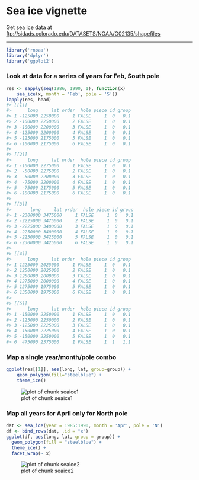 <!--
%\VignetteEngine{knitr::knitr}
%\VignetteIndexEntry{Sea ice vignette}
%\VignetteEncoding{UTF-8}
-->



Sea ice vignette
======

Get sea ice data at <ftp://sidads.colorado.edu/DATASETS/NOAA/G02135/shapefiles>

********************


```r
library('rnoaa')
library('dplyr')
library('ggplot2')
```

### Look at data for a series of years for Feb, South pole


```r
res <- sapply(seq(1986, 1990, 1), function(x) 
    sea_ice(x, month = 'Feb', pole = 'S'))
lapply(res, head)
#> [[1]]
#>      long     lat order  hole piece id group
#> 1 -125000 2250000     1 FALSE     1  0   0.1
#> 2 -100000 2250000     2 FALSE     1  0   0.1
#> 3 -100000 2200000     3 FALSE     1  0   0.1
#> 4 -125000 2200000     4 FALSE     1  0   0.1
#> 5 -125000 2175000     5 FALSE     1  0   0.1
#> 6 -100000 2175000     6 FALSE     1  0   0.1
#> 
#> [[2]]
#>      long     lat order  hole piece id group
#> 1 -100000 2275000     1 FALSE     1  0   0.1
#> 2  -50000 2275000     2 FALSE     1  0   0.1
#> 3  -50000 2200000     3 FALSE     1  0   0.1
#> 4  -75000 2200000     4 FALSE     1  0   0.1
#> 5  -75000 2175000     5 FALSE     1  0   0.1
#> 6 -100000 2175000     6 FALSE     1  0   0.1
#> 
#> [[3]]
#>       long     lat order  hole piece id group
#> 1 -2300000 3475000     1 FALSE     1  0   0.1
#> 2 -2225000 3475000     2 FALSE     1  0   0.1
#> 3 -2225000 3400000     3 FALSE     1  0   0.1
#> 4 -2250000 3400000     4 FALSE     1  0   0.1
#> 5 -2250000 3425000     5 FALSE     1  0   0.1
#> 6 -2300000 3425000     6 FALSE     1  0   0.1
#> 
#> [[4]]
#>      long     lat order  hole piece id group
#> 1 1225000 2025000     1 FALSE     1  0   0.1
#> 2 1250000 2025000     2 FALSE     1  0   0.1
#> 3 1250000 2000000     3 FALSE     1  0   0.1
#> 4 1275000 2000000     4 FALSE     1  0   0.1
#> 5 1275000 1975000     5 FALSE     1  0   0.1
#> 6 1350000 1975000     6 FALSE     1  0   0.1
#> 
#> [[5]]
#>      long     lat order  hole piece id group
#> 1 -150000 2250000     1 FALSE     1  0   0.1
#> 2 -125000 2250000     2 FALSE     1  0   0.1
#> 3 -125000 2225000     3 FALSE     1  0   0.1
#> 4 -150000 2225000     4 FALSE     1  0   0.1
#> 5 -150000 2250000     5 FALSE     1  0   0.1
#> 6  475000 2375000     1 FALSE     1  1   1.1
```

### Map a single year/month/pole combo


```r
ggplot(res[[1]], aes(long, lat, group=group)) +
    geom_polygon(fill="steelblue") +
    theme_ice()
```

![plot of chunk seaice1](figure/seaice1-1.png)

### Map all years for April only for North pole


```r
dat <- sea_ice(year = 1985:1990, month = 'Apr', pole = 'N')
df <- bind_rows(dat, .id = "x")
ggplot(df, aes(long, lat, group = group)) +
  geom_polygon(fill = "steelblue") +
  theme_ice() +
  facet_wrap(~ x)
```

![plot of chunk seaice2](figure/seaice2-1.png)
